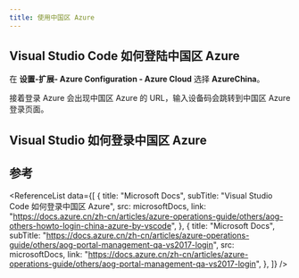 ```yaml
---
title: 使用中国区 Azure
---
```



## Visual Studio Code 如何登陆中国区 Azure

在 **设置-扩展- Azure Configuration - Azure Cloud** 选择 <TH>**AzureChina**</TH>。

接着登录 Azure 会出现中国区 Azure 的 URL，输入设备码会跳转到中国区 Azure 登录页面。

## Visual Studio 如何登录中国区 Azure

<!-- TODO: 待完善 -->

## 参考

<ReferenceList
  data={[
    {
      title: "Microsoft Docs",
      subTitle: "Visual Studio Code 如何登录中国区 Azure",
      src: microsoftDocs,
      link: "https://docs.azure.cn/zh-cn/articles/azure-operations-guide/others/aog-others-howto-login-china-azure-by-vscode",
    },
    {
      title: "Microsoft Docs",
      subTitle:
        "https://docs.azure.cn/zh-cn/articles/azure-operations-guide/others/aog-portal-management-qa-vs2017-login",
      src: microsoftDocs,
      link: "https://docs.azure.cn/zh-cn/articles/azure-operations-guide/others/aog-portal-management-qa-vs2017-login",
    },
  ]}
/>
